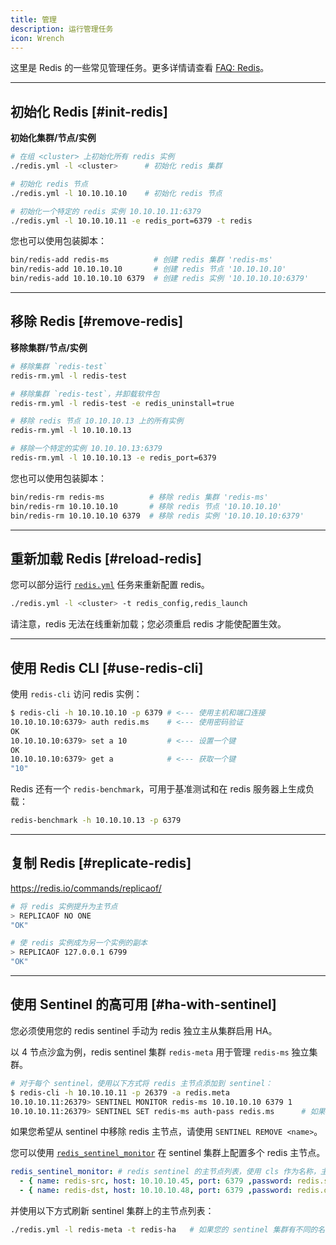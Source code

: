 ```yaml
---
title: 管理
description: 运行管理任务
icon: Wrench
---
```


这里是 Redis 的一些常见管理任务。更多详情请查看 [FAQ: Redis](/zh/redis/faq/)。

------

## 初始化 Redis [#init-redis]

**初始化集群/节点/实例**

```bash
# 在组 <cluster> 上初始化所有 redis 实例
./redis.yml -l <cluster>      # 初始化 redis 集群

# 初始化 redis 节点
./redis.yml -l 10.10.10.10    # 初始化 redis 节点

# 初始化一个特定的 redis 实例 10.10.10.11:6379
./redis.yml -l 10.10.10.11 -e redis_port=6379 -t redis
```

您也可以使用包装脚本：

```bash
bin/redis-add redis-ms          # 创建 redis 集群 'redis-ms'
bin/redis-add 10.10.10.10       # 创建 redis 节点 '10.10.10.10'
bin/redis-add 10.10.10.10 6379  # 创建 redis 实例 '10.10.10.10:6379'
```

------

## 移除 Redis [#remove-redis]

**移除集群/节点/实例**

```bash
# 移除集群 `redis-test`
redis-rm.yml -l redis-test

# 移除集群 `redis-test`，并卸载软件包
redis-rm.yml -l redis-test -e redis_uninstall=true

# 移除 redis 节点 10.10.10.13 上的所有实例
redis-rm.yml -l 10.10.10.13

# 移除一个特定的实例 10.10.10.13:6379
redis-rm.yml -l 10.10.10.13 -e redis_port=6379
```

您也可以使用包装脚本：

```bash
bin/redis-rm redis-ms          # 移除 redis 集群 'redis-ms'
bin/redis-rm 10.10.10.10       # 移除 redis 节点 '10.10.10.10'
bin/redis-rm 10.10.10.10 6379  # 移除 redis 实例 '10.10.10.10:6379'
```

------

## 重新加载 Redis [#reload-redis]

您可以部分运行 [`redis.yml`](/zh/redis/playbook/#redisyml) 任务来重新配置 redis。

```bash
./redis.yml -l <cluster> -t redis_config,redis_launch
```

请注意，redis 无法在线重新加载；您必须重启 redis 才能使配置生效。

------

## 使用 Redis CLI [#use-redis-cli]

使用 `redis-cli` 访问 redis 实例：

```bash
$ redis-cli -h 10.10.10.10 -p 6379 # <--- 使用主机和端口连接
10.10.10.10:6379> auth redis.ms    # <--- 使用密码验证
OK
10.10.10.10:6379> set a 10         # <--- 设置一个键
OK
10.10.10.10:6379> get a            # <--- 获取一个键
"10"
```

Redis 还有一个 `redis-benchmark`，可用于基准测试和在 redis 服务器上生成负载：

```bash
redis-benchmark -h 10.10.10.13 -p 6379
```

------

## 复制 Redis [#replicate-redis]

https://redis.io/commands/replicaof/

```bash
# 将 redis 实例提升为主节点
> REPLICAOF NO ONE
"OK"

# 使 redis 实例成为另一个实例的副本
> REPLICAOF 127.0.0.1 6799
"OK"
```

------

## 使用 Sentinel 的高可用 [#ha-with-sentinel]

您必须使用您的 redis sentinel 手动为 redis 独立主从集群启用 HA。

以 4 节点沙盒为例，redis sentinel 集群 `redis-meta` 用于管理 `redis-ms` 独立集群。

```bash
# 对于每个 sentinel，使用以下方式将 redis 主节点添加到 sentinel：
$ redis-cli -h 10.10.10.11 -p 26379 -a redis.meta
10.10.10.11:26379> SENTINEL MONITOR redis-ms 10.10.10.10 6379 1
10.10.10.11:26379> SENTINEL SET redis-ms auth-pass redis.ms      # 如果启用了身份验证，必须配置密码
```

如果您希望从 sentinel 中移除 redis 主节点，请使用 `SENTINEL REMOVE <name>`。

您可以使用 [`redis_sentinel_monitor`](/zh/redis/param#redis_sentinel_monitor) 在 sentinel 集群上配置多个 redis 主节点。

```yaml
redis_sentinel_monitor: # redis sentinel 的主节点列表，使用 cls 作为名称，主节点 ip:port
  - { name: redis-src, host: 10.10.10.45, port: 6379 ,password: redis.src, quorum: 1 }
  - { name: redis-dst, host: 10.10.10.48, port: 6379 ,password: redis.dst, quorum: 1 }
```

并使用以下方式刷新 sentinel 集群上的主节点列表：

```bash
./redis.yml -l redis-meta -t redis-ha   # 如果您的 sentinel 集群有不同的名称，请替换 redis-meta
```